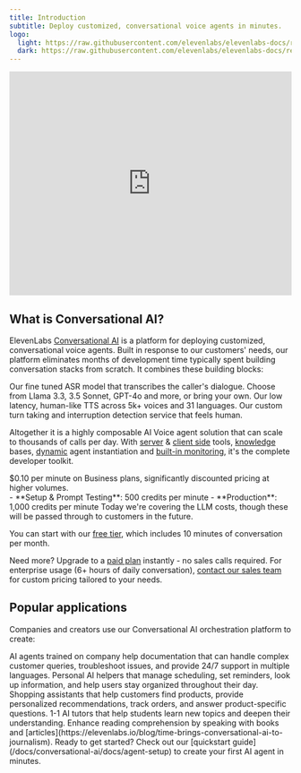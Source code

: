 ```yaml
---
title: Introduction
subtitle: Deploy customized, conversational voice agents in minutes.
logo:
  light: https://raw.githubusercontent.com/elevenlabs/elevenlabs-docs/refs/heads/feat/docs-content-2-0/fern/assets/logo-light-conversational-ai.svg
  dark: https://raw.githubusercontent.com/elevenlabs/elevenlabs-docs/refs/heads/feat/docs-content-2-0/fern/assets/logo-dark-conversational-ai.svg
---
```


<iframe
  src="https://player.vimeo.com/video/1029660636"
  width="100%"
  height="400"
  frameBorder="0"
  allow="autoplay; fullscreen; picture-in-picture"
  allowFullScreen
  style={{
    borderRadius: '12px',
  }}
>
  Your browser does not support the video tag.
</iframe>

## What is Conversational AI?

ElevenLabs [Conversational AI](https://elevenlabs.io/conversational-ai) is a platform for deploying customized, conversational voice agents. Built in response to our customers' needs, our platform eliminates months of development time typically spent building conversation stacks from scratch. It combines these building blocks:

<CardGroup cols={2}>
  <Card title="Speech to Text">
    Our fine tuned ASR model that transcribes the caller's dialogue.
  </Card>
  <Card title="LLM">Choose from Llama 3.3, 3.5 Sonnet, GPT-4o and more, or bring your own.</Card>
  <Card title="Text to Speech">
    Our low latency, human-like TTS across 5k+ voices and 31 languages.
  </Card>
  <Card title="Turn Taking">
    Our custom turn taking and interruption detection service that feels human.
  </Card>
</CardGroup>

Altogether it is a highly composable AI Voice agent solution that can scale to thousands of calls per day. With [server](/docs/conversational-ai/customization/tools) & [client side](https://elevenlabs.io/docs/conversational-ai/customization/client-tools) tools, [knowledge](https://elevenlabs.io/docs/conversational-ai/customization/knowledge-base) bases, [dynamic](https://elevenlabs.io/docs/conversational-ai/customization/conversation-configuration) agent instantiation and [built-in monitoring](https://elevenlabs.io/docs/conversational-ai/docs/agent-setup#5-configure-data-collection), it's the complete developer toolkit.

<Card title="Pricing" horizontal>
  $0.10 per minute on Business plans, significantly discounted pricing at higher volumes.
 <br />
- **Setup & Prompt Testing**: 500 credits per minute
- **Production**: 1,000 credits per minute

</Card>

<Note>
  Today we're covering the LLM costs, though these will be passed through to customers in the
  future.
</Note>

You can start with our [free tier](https://elevenlabs.io/app/sign-up), which includes 10 minutes of conversation per month.

Need more? Upgrade to a [paid plan](https://elevenlabs.io/pricing) instantly - no sales calls required. For enterprise usage (6+ hours of daily conversation), [contact our sales team](https://elevenlabs.io/contact-sales) for custom pricing tailored to your needs.

## Popular applications

Companies and creators use our Conversational AI orchestration platform to create:

<CardGroup cols={2}>
  <Card title="Customer Service Representatives" icon="regular headset">
    AI agents trained on company help documentation that can handle complex customer queries,
    troubleshoot issues, and provide 24/7 support in multiple languages.
  </Card>
  <Card title="Virtual Assistants" icon="regular calendar-check">
    Personal AI helpers that manage scheduling, set reminders, look up information, and help users
    stay organized throughout their day.
  </Card>
  <Card title="Retail Support" icon="regular shop">
    Shopping assistants that help customers find products, provide personalized recommendations,
    track orders, and answer product-specific questions.
  </Card>
  <Card title="Personalized Learning" icon="regular book-open">
    1-1 AI tutors that help students learn new topics and deepen their understanding. Enhance
    reading comprehension by speaking with books and
    [articles](https://elevenlabs.io/blog/time-brings-conversational-ai-to-journalism).
  </Card>
</CardGroup>

<Note>
  Ready to get started? Check out our [quickstart guide](/docs/conversational-ai/docs/agent-setup)
  to create your first AI agent in minutes.
</Note>
